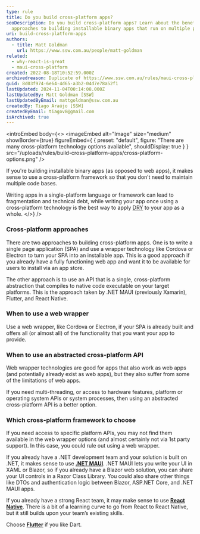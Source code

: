 ```yaml
---
type: rule
title: Do you build cross-platform apps?
seoDescription: Do you build cross-platform apps? Learn about the benefits and
  approaches to building installable binary apps that run on multiple platforms.
uri: build-cross-platform-apps
authors:
  - title: Matt Goldman
    url: https://www.ssw.com.au/people/matt-goldman
related:
  - why-react-is-great
  - maui-cross-platform
created: 2022-08-18T10:52:59.000Z
archivedreason: Duplicate of https://www.ssw.com.au/rules/maui-cross-platform/
guid: 8d03f974-6e64-4d65-a3b2-04d7e78a52f1
lastUpdated: 2024-11-04T00:14:08.000Z
lastUpdatedBy: Matt Goldman [SSW]
lastUpdatedByEmail: mattgoldman@ssw.com.au
createdBy: Tiago Araújo [SSW]
createdByEmail: tiagov8@gmail.com
isArchived: true
---
```


<introEmbed
  body={<>
<imageEmbed
  alt="Image"
  size="medium"
  showBorder={true}
  figureEmbed={ {
    preset: "default",
    figure: "There are many cross-platform technology options available",
    shouldDisplay: true
  } }
  src="/uploads/rules/build-cross-platform-apps/cross-platform-options.png"
/>

If you're building installable binary apps (as opposed to web apps), it makes sense to use a cross-platform framework so that you don’t need to maintain multiple code bases.

Writing apps in a single-platform language or framework can lead to fragmentation and technical debt, while writing your app once using a cross-platform technology is the best way to apply [DRY](/do-you-look-for-duplicate-code) to your app as a whole.
  </>}
/>
<youtubeEmbed url="https://www.youtube.com/embed/2IoFI3tCN5g" description="" />

### Cross-platform approaches

There are two approaches to building cross-platform apps. One is to write a single page application (SPA) and use a wrapper technology like Cordova or Electron to turn your SPA into an installable app. This is a good approach if you already have a fully functioning web app and want it to be available for users to install via an app store.

The other approach is to use an API that is a single, cross-platform abstraction that compiles to native code executable on your target platforms. This is the approach taken by .NET MAUI (previously Xamarin), Flutter, and React Native.

### When to use a web wrapper

Use a web wrapper, like Cordova or Electron, if your SPA is already built and offers all (or almost all) of the functionality that you want your app to provide.

### When to use an abstracted cross-platform API

Web wrapper technologies are good for apps that also work as web apps (and potentially already exist as web apps), but they also suffer from some of the limitations of web apps.

If you need multi-threading, or access to hardware features, platform or operating system APIs or system processes, then using an abstracted cross-platform API is a better option.

### Which cross-platform framework to choose

If you need access to specific platform APIs, you may not find them available in the web wrapper options (and almost certainly not via 1st party support). In this case, you could rule out using a web wrapper.

If you already have a .NET development team and your solution is built on .NET, it makes sense to use **[.NET MAUI](https://docs.microsoft.com/en-us/dotnet/maui/what-is-maui?WT.mc_id=DT-MVP-33518)**. .NET MAUI lets you write your UI in XAML or Blazor, so if you already have a Blazor web solution, you can share your UI controls in a Razor Class Library. You could also share other things like DTOs and authentication logic between Blazor, ASP.NET Core, and .NET MAUI apps.

If you already have a strong React team, it may make sense to use **[React Native](https://reactnative.dev/)**. There is a bit of a learning curve to go from React to React Native, but it still builds upon your team’s existing skills.

Choose **[Flutter](https://flutter.dev/)** if you like Dart.
